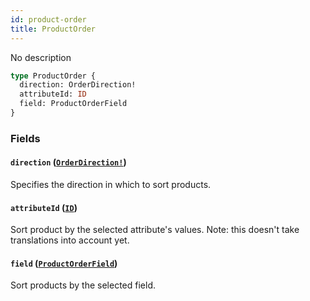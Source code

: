 ```yaml
---
id: product-order
title: ProductOrder
---
```


No description

```graphql
type ProductOrder {
  direction: OrderDirection!
  attributeId: ID
  field: ProductOrderField
}
```

### Fields

#### `direction` ([`OrderDirection!`](/developer/api-reference/enums/order-direction.mdx))

Specifies the direction in which to sort products.

#### `attributeId` ([`ID`](/developer/api-reference/scalars/id.mdx))

Sort product by the selected attribute's values.
Note: this doesn't take translations into account yet.

#### `field` ([`ProductOrderField`](/developer/api-reference/enums/product-order-field.mdx))

Sort products by the selected field.
